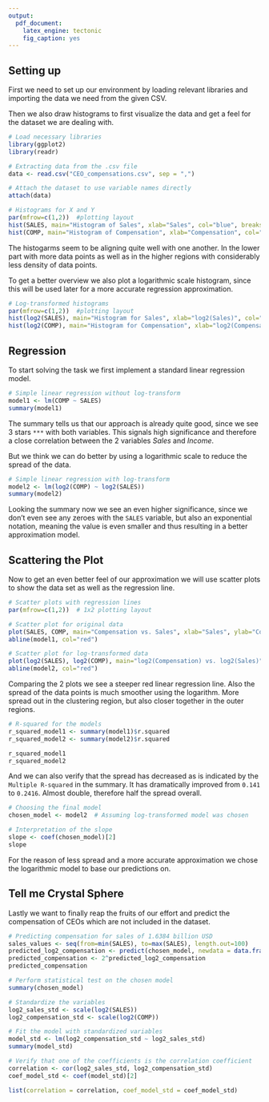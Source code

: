 ---
output:
  pdf_document:
    latex_engine: tectonic
    fig_caption: yes
---

\thispagestyle{empty}

\begin{center}
  \vspace*{2cm}
  \Huge\textbf{Case Study 4} \\[0.5cm]
  \Large\textbf{Linear Regression of CEO Compensations on the Firm’s Sales} \\[1cm]
  \large
  \begin{tabular}{c}
    Benjamin Maixner \\
    Chirill Glitos \\
    Franziska Kirschner \\
    Said Rizvanov \\
  \end{tabular}
  \vfill
  \normalsize
  \textbf{Date}: `r format(Sys.Date(), "%B %d, %Y")`
\end{center}

\newpage

## Setting up

First we need to set up our environment by loading relevant libraries and importing the 
data we need from the given CSV.

Then we also draw histograms to first visualize the data and get a feel for the 
dataset we are dealing with.

```{r setup, include=TRUE}
# Load necessary libraries
library(ggplot2)
library(readr)

# Extracting data from the .csv file
data <- read.csv("CEO_compensations.csv", sep = ",")

# Attach the dataset to use variable names directly
attach(data)

# Histograms for X and Y
par(mfrow=c(1,2))  #plotting layout
hist(SALES, main="Histogram of Sales", xlab="Sales", col="blue", breaks=50)
hist(COMP, main="Histogram of Compensation", xlab="Compensation", col="green", breaks=50)
```

The histogarms seem to be aligning quite well with one another. In the lower part with more data points as
well as in the higher regions with considerably less density of data points.

To get a better overview we also plot a logarithmic scale histogram, since this will be used later for a more 
accurate regression approximation.

```{r}
# Log-transformed histograms
par(mfrow=c(1,2))  #plotting layout
hist(log2(SALES), main="Histogram for Sales", xlab="log2(Sales)", col="blue", breaks=50)
hist(log2(COMP), main="Histogram for Compensation", xlab="log2(Compensation)", col="green", breaks=50)
```

## Regression

To start solving the task we first implement a standard linear regression model.

```{r}
# Simple linear regression without log-transform
model1 <- lm(COMP ~ SALES)
summary(model1)
```

The summary tells us that our approach is already quite good, since we see 3 stars `***` with both
variables. This signals high significance and therefore a close correlation between the 2 variables
*Sales* and *Income*.

But we think we can do better by using a logarithmic scale to reduce the spread of the data.

```{r}
# Simple linear regression with log-transform
model2 <- lm(log2(COMP) ~ log2(SALES))
summary(model2)
```

Looking the summary now we see an even higher significance, since we don't even see any zeroes 
with the `SALES` variable, but also an exponential notation, meaning the value is even smaller
and thus resulting in a better approximation model.

## Scattering the Plot

Now to get an even better feel of our approximation we will use scatter plots to show the data set 
as well as the regression line.

```{r}
# Scatter plots with regression lines
par(mfrow=c(1,2))  # 1x2 plotting layout

# Scatter plot for original data
plot(SALES, COMP, main="Compensation vs. Sales", xlab="Sales", ylab="Compensation")
abline(model1, col="red")

# Scatter plot for log-transformed data
plot(log2(SALES), log2(COMP), main="log2(Compensation) vs. log2(Sales)", xlab="log2(Sales)", ylab="log2(Compensation)")
abline(model2, col="red")
```

Comparing the 2 plots we see a steeper red linear regression line. Also the spread of the data points
is much smoother using the logarithm. More spread out in the clustering region, but also closer together in the outer
regions.

```{r}
# R-squared for the models
r_squared_model1 <- summary(model1)$r.squared
r_squared_model2 <- summary(model2)$r.squared

r_squared_model1
r_squared_model2
```

And we can also verify that the spread has decreased as is indicated by the `Multiple R-squared` in the summary. 
It has dramatically improved from `0.141` to `0.2416`. Almost double, therefore half the spread overall.


```{r}
# Choosing the final model
chosen_model <- model2  # Assuming log-transformed model was chosen

# Interpretation of the slope
slope <- coef(chosen_model)[2]
slope
```

For the reason of less spread and a more accurate approximation we chose the logarithmic model 
to base our predictions on.

## Tell me Crystal Sphere

Lastly we want to finally reap the fruits of our effort and predict the compensation
of CEOs which are not included in the dataset.

```{r}
# Predicting compensation for sales of 1.6384 billion USD
sales_values <- seq(from=min(SALES), to=max(SALES), length.out=100)
predicted_log2_compensation <- predict(chosen_model, newdata = data.frame(log2.SALES. = log2(sales_values)))
predicted_compensation <- 2^predicted_log2_compensation
predicted_compensation
```

```{r}
# Perform statistical test on the chosen model
summary(chosen_model)
```


```{r}
# Standardize the variables
log2_sales_std <- scale(log2(SALES))
log2_compensation_std <- scale(log2(COMP))

# Fit the model with standardized variables
model_std <- lm(log2_compensation_std ~ log2_sales_std)
summary(model_std)
```


```{r}
# Verify that one of the coefficients is the correlation coefficient
correlation <- cor(log2_sales_std, log2_compensation_std)
coef_model_std <- coef(model_std)[2]

list(correlation = correlation, coef_model_std = coef_model_std)
```

